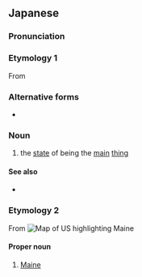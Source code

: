 ==Japanese==
{{DEFAULTSORT:めいん}}
{{swp|lang=ja}}

===Pronunciation===
{{ja-pron|acc=1}}

===Etymology 1===
From {{bor|ja|en|main}}

===Alternative forms===
* {{ja-r|メーン}}

===Noun===
{{ja-noun}}

# {{lb|ja|attributive}} the [[state]] of being the [[main]] [[thing]]
#:{{ja-usex|メイン イベント|the main event}}

====See also====
* {{ja-r|メイン ディッシュ|[[main dish]]}}

===Etymology 2===
From {{bor|ja|en|Maine}}
[[Image:Map of USA highlighting Maine.png|thumb|right|Map of US highlighting Maine]]

====Proper noun====
{{ja-pos|proper}}

# [[Maine]]
#: {{ja-usex|メイン州|^メイン-しゅう|the State of Maine}}

{{C|ja|Maine, USA|States of the United States}}